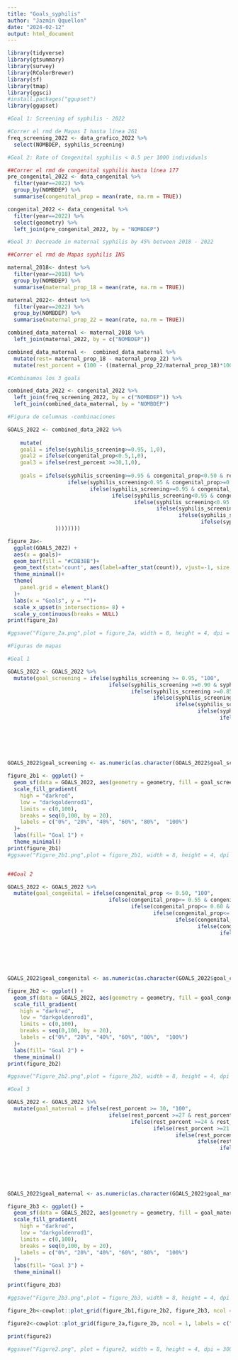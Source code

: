 ```yaml
---
title: "Goals_syphilis"
author: "Jazmín Qquellon"
date: "2024-02-12"
output: html_document
---
```


```r
library(tidyverse)
library(gtsummary)
library(survey)
library(RColorBrewer)
library(sf)
library(tmap)
library(ggsci)
#install.packages("ggupset")
library(ggupset)
```

```r
#Goal 1: Screening of syphilis - 2022

#Correr el rmd de Mapas I hasta línea 261
freq_screening_2022 <- data_grafico_2022 %>%
  select(NOMBDEP, syphilis_screening)
```

```r
#Goal 2: Rate of Congenital syphilis < 0.5 per 1000 individuals

##Correr el rmd de congenital syphilis hasta línea 177
pre_congenital_2022 <- data_congenital %>% 
  filter(year==2022) %>% 
  group_by(NOMBDEP) %>% 
  summarise(congenital_prop = mean(rate, na.rm = TRUE)) 

congenital_2022 <- data_congenital %>% 
  filter(year==2022) %>% 
  select(geometry) %>% 
  left_join(pre_congenital_2022, by = "NOMBDEP") 
```

```r
#Goal 3: Decreade in maternal syphilis by 45% between 2018 - 2022

##Correr el rmd de Mapas syphilis INS

maternal_2018<- dntest %>% 
  filter(year==2018) %>% 
  group_by(NOMBDEP) %>% 
  summarise(maternal_prop_18 = mean(rate, na.rm = TRUE))

maternal_2022<- dntest %>% 
  filter(year==2022) %>% 
  group_by(NOMBDEP) %>% 
  summarise(maternal_prop_22 = mean(rate, na.rm = TRUE))

combined_data_maternal <- maternal_2018 %>% 
  left_join(maternal_2022, by = c("NOMBDEP"))

combined_data_maternal <-  combined_data_maternal %>% 
  mutate(rest= maternal_prop_18 - maternal_prop_22) %>% 
  mutate(rest_porcent = (100 - ((maternal_prop_22/maternal_prop_18)*100)))

```

```r
#Combinamos los 3 goals

combined_data_2022 <- congenital_2022 %>%
  left_join(freq_screening_2022, by = c("NOMBDEP")) %>% 
  left_join(combined_data_maternal, by = "NOMBDEP") 
```

```r
#Figura de columnas -combinaciones

GOALS_2022 <- combined_data_2022 %>% 
 
    mutate(
    goal1 = ifelse(syphilis_screening>=0.95, 1,0),
    goal2 = ifelse(congenital_prop<0.5,1,0),
    goal3 = ifelse(rest_porcent >=30,1,0),
    
    goals = ifelse(syphilis_screening>=0.95 & congenital_prop<0.50 & rest_porcent>=30, list(c ("Goal 1", "Goal 2", "Goal 3")),
                   ifelse(syphilis_screening<0.95 & congenital_prop>=0.50 & rest_porcent<30, list(c(NA)),
                          ifelse(syphilis_screening>=0.95 & congenital_prop>=0.50 & rest_porcent<30, list(c("Goal 1")),
                                 ifelse(syphilis_screening<0.95 & congenital_prop<0.50 & rest_porcent<30, list(c("Goal 2")),
                                        ifelse(syphilis_screening<0.95 & congenital_prop>=0.50 & rest_porcent>=30, list(c("Goal 3")),
                                               ifelse(syphilis_screening>=0.95 & congenital_prop<0.50 & rest_porcent<30, list(c("Goal 1", "Goal 2")),
                                                      ifelse(syphilis_screening>=0.95 & congenital_prop>=0.50 & rest_porcent>=30, list(c("Goal 1", "Goal 3")),
                                                             ifelse(syphilis_screening<0.95 & congenital_prop<0.50 & rest_porcent>=30, list(c("Goal 2", "Goal 3")), NA)
               ))))))))

figure_2a<-
  ggplot(GOALS_2022) +
  aes(x = goals)+
  geom_bar(fill = "#CDB38B")+
  geom_text(stat='count', aes(label=after_stat(count)), vjust=-1, size = 4) +
  theme_minimal()+
  theme(
    panel.grid = element_blank()
  )+
  labs(x = "Goals", y = "")+
  scale_x_upset(n_intersections= 8) +
  scale_y_continuous(breaks = NULL)
print(figure_2a)

#ggsave("Figure_2a.png",plot = figure_2a, width = 8, height = 4, dpi = 300)
```

```r
#Figuras de mapas

#Goal 1

GOALS_2022 <- GOALS_2022 %>% 
  mutate(goal_screening = ifelse(syphilis_screening >= 0.95, "100",
                                ifelse(syphilis_screening >=0.90 & syphilis_screening<0.95, "90",
                                       ifelse(syphilis_screening >=0.85 & syphilis_screening<0.90, "80",
                                              ifelse(syphilis_screening >=0.80 & syphilis_screening <0.85, "70",
                                                     ifelse(syphilis_screening >=0.75 & syphilis_screening <0.80, "60",
                                                            ifelse(syphilis_screening >=0.70 & syphilis_screening <0.75, "50",
                                                                   ifelse(syphilis_screening >=0.65 & syphilis_screening <0.70, "40",
                                                                          ifelse(syphilis_screening >=0.60  & syphilis_screening <0.65, "30",
                                                                                 ifelse(syphilis_screening >=0.55 & syphilis_screening <0.60, "20",
                                                                                        ifelse(syphilis_screening>=0.50 & syphilis_screening<0.55, "10",
                                                                                               ifelse(syphilis_screening <0.50, "0", NA))))))))))))


GOALS_2022$goal_screening <- as.numeric(as.character(GOALS_2022$goal_screening))

figure_2b1 <- ggplot() +
  geom_sf(data = GOALS_2022, aes(geometry = geometry, fill = goal_screening), col = "#FAEBD7") +
  scale_fill_gradient(
    high = "darkred", 
    low = "darkgoldenrod1", 
    limits = c(0,100), 
    breaks = seq(0,100, by = 20),
    labels = c("0%", "20%", "40%", "60%", "80%",  "100%")
  )+
  labs(fill= "Goal 1") +
  theme_minimal()
print(figure_2b1)
#ggsave("Figure_2b1.png",plot = figure_2b1, width = 8, height = 4, dpi = 300)


##Goal 2

GOALS_2022 <- GOALS_2022 %>% 
  mutate(goal_congenital = ifelse(congenital_prop <= 0.50, "100",
                                ifelse(congenital_prop<= 0.55 & congenital_prop>0.50, "90",
                                       ifelse(congenital_prop<= 0.60 & congenital_prop>0.55, "80",
                                              ifelse(congenital_prop<= 0.65 & congenital_prop >0.60, "70",
                                                     ifelse(congenital_prop<= 0.70 & congenital_prop >0.65, "60",
                                                            ifelse(congenital_prop<= 0.75 & congenital_prop >0.70, "50",
                                                                   ifelse(congenital_prop<= 0.80 & congenital_prop >0.75, "40",
                                                                          ifelse(congenital_prop<= 0.85  & congenital_prop >0.80, "30",
                                                                                 ifelse(congenital_prop<= 0.90 & congenital_prop >0.85, "20",
                                                                                        ifelse(congenital_prop<= 0.95 & congenital_prop>0.90, "10",
                                                                                               ifelse(congenital_prop>0.95, "0", NA))))))))))))


GOALS_2022$goal_congenital <- as.numeric(as.character(GOALS_2022$goal_congenital))

figure_2b2 <- ggplot() +
  geom_sf(data = GOALS_2022, aes(geometry = geometry, fill = goal_congenital), col = "#FAEBD7") +
  scale_fill_gradient(
    high = "darkred", 
    low = "darkgoldenrod1", 
    limits = c(0,100), 
    breaks = seq(0,100, by = 20),
    labels = c("0%", "20%", "40%", "60%", "80%",  "100%")
  )+
  labs(fill= "Goal 2") +
  theme_minimal()
print(figure_2b2)

#ggsave("Figure_2b2.png",plot = figure_2b2, width = 8, height = 4, dpi = 300)

#Goal 3

GOALS_2022 <- GOALS_2022 %>% 
  mutate(goal_maternal = ifelse(rest_porcent >= 30, "100",
                                ifelse(rest_porcent >=27 & rest_porcent<30, "90",
                                       ifelse(rest_porcent >=24 & rest_porcent<27, "80",
                                              ifelse(rest_porcent >=21 & rest_porcent <24, "70",
                                                     ifelse(rest_porcent >=18 & rest_porcent <21, "60",
                                                            ifelse(rest_porcent >=15 & rest_porcent <18, "50",
                                                                   ifelse(rest_porcent >=12 & rest_porcent <15, "40",
                                                                          ifelse(rest_porcent >=9  & rest_porcent <12, "30",
                                                                                 ifelse(rest_porcent >=6 & rest_porcent <9, "20",
                                                                                        ifelse(rest_porcent>=3 & rest_porcent<6, "10",
                                                                                               ifelse(rest_porcent < 3, "0", NA))))))))))))


GOALS_2022$goal_maternal <- as.numeric(as.character(GOALS_2022$goal_maternal))

figure_2b3 <- ggplot() +
  geom_sf(data = GOALS_2022, aes(geometry = geometry, fill = goal_maternal), col = "#FAEBD7") +
  scale_fill_gradient(
    high = "darkred", 
    low = "darkgoldenrod1", 
    limits = c(0,100), 
    breaks = seq(0,100, by = 20),
    labels = c("0%", "20%", "40%", "60%", "80%",  "100%")
  )+
  labs(fill= "Goal 3") +
  theme_minimal()

print(figure_2b3)

#ggsave("Figure_2b3.png",plot = figure_2b3, width = 8, height = 4, dpi = 300)

figure_2b<-cowplot::plot_grid(figure_2b1,figure_2b2, figure_2b3, ncol = 3, rel_heights = c(0.6,0.4))

figure2<-cowplot::plot_grid(figure_2a,figure_2b, ncol = 1, labels = c("a","b"), rel_heights = c(0.6,0.4))

print(figure2)

#ggsave("Figure2.png", plot = figure2, width = 8, height = 4, dpi = 300)
```

